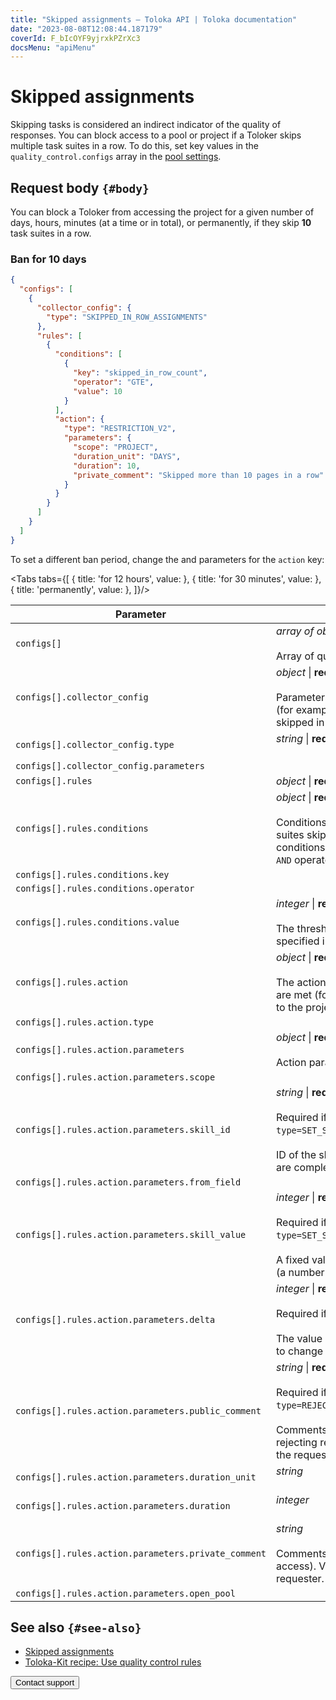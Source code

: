 ```yaml
---
title: "Skipped assignments — Toloka API | Toloka documentation"
date: "2023-08-08T12:08:44.187179"
coverId: F_bIcOYF9yjrxkPZrXc3
docsMenu: "apiMenu"
---
```



# Skipped assignments

Skipping tasks is considered an indirect indicator of the quality of responses. You can block access to a pool or project if a Toloker skips multiple task suites in a row. To do this, set key values in the `quality_control.configs` array in the [pool settings](https://toloka.ai/docs/api/api-reference/#tag--pool).

## Request body `{#body}`

You can block a Toloker from accessing the project for a given number of days, hours, minutes (at a time or in total), or permanently, if they skip **10** task suites in a row.

### Ban for 10 days

```json
{
  "configs": [
    {
      "collector_config": {
        "type": "SKIPPED_IN_ROW_ASSIGNMENTS"
      },
      "rules": [
        {
          "conditions": [
            {
              "key": "skipped_in_row_count",
              "operator": "GTE",
              "value": 10
            }
          ],
          "action": {
            "type": "RESTRICTION_V2",
            "parameters": {
              "scope": "PROJECT",
              "duration_unit": "DAYS",
              "duration": 10,
              "private_comment": "Skipped more than 10 pages in a row"
            }
          }
        }
      ]
    }
  ]
}
```

To set a different ban period, change the <Term term="duration_unit"><DurationUnit/></Term> and <Term term="duration"><Duration/></Term> parameters for the `action` key:

<Tabs tabs={[
  { title: 'for 12 hours', value: <SkippedList1/> },
  { title: 'for 30 minutes', value: <SkippedList2/> },
  { title: 'permanently', value: <SkippedList3/> },
]}/>

Parameter | Overview
----- | -----
`configs[]` | _array of objects_ \| **required**<br/><br/>Array of quality control settings.
`configs[].collector_config` | _object_ \| **required**<br/><br/>Parameters for collecting statistics (for example, the number of tasks skipped in the pool).
`configs[].collector_config.type` | _string_ \| **required**<br/><br/><QualityControlCriteria/>
`configs[].collector_config.parameters` | <SkippedTable1/>
`configs[].rules` | _object_ \| **required**<ConfigsRules/>
`configs[].rules.conditions` | _object_ \| **required**<br/><br/>Conditions (for example, 10 task suites skipped in a row). Multiple conditions are combined with the `AND` operator.
`configs[].rules.conditions.key` | <SkippedTable2/>
`configs[].rules.conditions.operator` | <SkippedTable3/>
`configs[].rules.conditions.value` | _integer_ \| **required**<br/><br/>The threshold value of the variable specified in `key`.
`configs[].rules.action` | _object_ \| **required**<br/><br/>The action to perform if conditions are met (for example, block access to the project).
`configs[].rules.action.type` | <SkippedTable4/>
`configs[].rules.action.parameters` | _object_ \| **required**<br/><br/>Action parameters.
`configs[].rules.action.parameters.scope` | <SkippedTable5/>
`configs[].rules.action.parameters.skill_id` | _string_ \| **required if**<br/><br/>Required if `type=SET_SKILL_FROM_OUTPUT_FIELD`.<br/><br/>ID of the skill to update as tasks are completed.
`configs[].rules.action.parameters.from_field` | <SkippedTable6/>
`configs[].rules.action.parameters.skill_value` | _integer_ \| **required if**<br/><br/>Required if `type=SET_SKILL_FROM_OUTPUT_FIELD`.<br/><br/>A fixed value to assign to the skill (a number from 0 to 100).
`configs[].rules.action.parameters.delta` | _integer_ \| **required if**<br/><br/>Required if `type=CHANGE_OVERLAP`.<br/><br/>The value determines the amount to change the overlap by.
`configs[].rules.action.parameters.public_comment` | _string_ \| **required if**<br/><br/>Required if `type=REJECT_ALL_ASSIGNMENTS`.<br/><br/>Comments (the reason for rejecting responses). Available to the requester and the Toloker.
`configs[].rules.action.parameters.duration_unit` | _string_<br/><br/><DurationUnit/>
`configs[].rules.action.parameters.duration` | _integer_<br/><br/><Duration/>
`configs[].rules.action.parameters.private_comment` | _string_<br/><br/>Comments (the reason for blocking access). Visible only to the requester.
`configs[].rules.action.parameters.open_pool` | <SkippedTable7/>

## See also `{#see-also}`

- [Skipped assignments](/docs/guide/skipped-assignments)
- [Toloka-Kit recipe: Use quality control rules](/docs/toloka-kit/recipes/use-quality-control-rules/)

<Button view="defaultInverse" size="l" type="link" url="/docs/guide/troubleshooting/support?form-source=api-skipped">Contact support</Button>